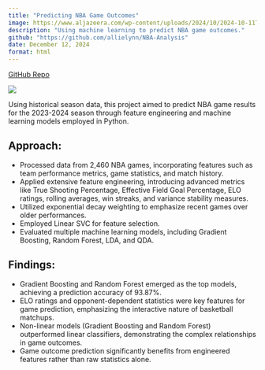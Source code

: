 ```yaml
---
title: "Predicting NBA Game Outcomes"
image: https://www.aljazeera.com/wp-content/uploads/2024/10/2024-10-11T013631Z_2017726860_MT1USATODAY24457004_RTRMADP_3_NBA-PRESEASON-LOS-ANGELES-LAKERS-AT-MILWAUKEE-BUCKS-1729514163.jpg?resize=1920%2C1080
description: "Using machine learning to predict NBA game outcomes."
github: "https://github.com/allielynn/NBA-Analysis"
date: December 12, 2024
format: html
---
```


[GitHub Repo]({{< meta github >}})

![](https://www.aljazeera.com/wp-content/uploads/2024/10/2024-10-11T013631Z_2017726860_MT1USATODAY24457004_RTRMADP_3_NBA-PRESEASON-LOS-ANGELES-LAKERS-AT-MILWAUKEE-BUCKS-1729514163.jpg?resize=1920%2C1080)

Using historical season data, this project aimed to predict NBA game results for the 2023-2024 season through feature engineering and machine learning models employed in Python.

## Approach:
- Processed data from 2,460 NBA games, incorporating features such as team performance metrics, game statistics, and match history.
- Applied extensive feature engineering, introducing advanced metrics like True Shooting Percentage, Effective Field Goal Percentage, ELO ratings, rolling averages, win streaks, and variance stability measures.
- Utilized exponential decay weighting to emphasize recent games over older performances.
- Employed Linear SVC for feature selection.
- Evaluated multiple machine learning models, including Gradient Boosting, Random Forest, LDA, and QDA.

## Findings:
- Gradient Boosting and Random Forest emerged as the top models, achieving a prediction accuracy of 93.87%.
- ELO ratings and opponent-dependent statistics were key features for game prediction, emphasizing the interactive nature of basketball matchups.
- Non-linear models (Gradient Boosting and Random Forest) outperformed linear classifiers, demonstrating the complex relationships in game outcomes.
- Game outcome prediction significantly benefits from engineered features rather than raw statistics alone.